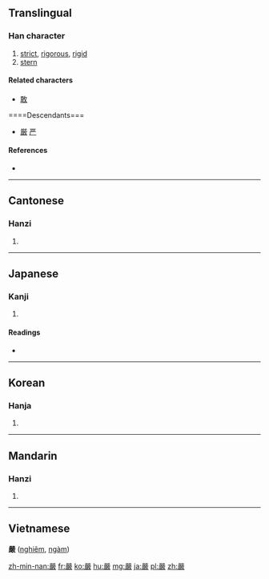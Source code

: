 {{also|严|厳}}
==Translingual==
{{ja-forms|[[厳]]|[[严]]|嚴}}

===Han character===
{{Han char|rn=30|rad=口|as=17|sn=20|four=6624<sub>8</sub>|canj=口口一一大 (RRMMK)|ids=⿱[[吅]][[𠪚]]}}

# [[strict]], [[rigorous]], [[rigid]]
# [[stern]]

====Related characters====
* [[敢]]

====Descendants===
* [[厳]] [[严]]

====References====
* {{Han ref|kx=0214.070|dkj=04589|dj=0436.330|hdz=10702.020|uh=56B4|ud=22196|bh=C459|bd=50265}}

----

==Cantonese==

===Hanzi===
{{yue-hanzi|jyut=jim4|y=yim4|sim=严}}

# {{defn|lang=yue|sort=口17}}

----

==Japanese==

===Kanji===
{{ja-kanji|grade=|rs=口17}}

# {{defn|lang=ja|sort=口17}}

====Readings====
* {{ja-readings|goon=[[ごん]] (gon) < [[ごむ]]|kanon=[[げん]] (gen) < [[げむ]]|kun=[[きびしい]] (kibishii), [[おごそか]] (ogosoka)}}

----

==Korean==

===Hanja===
{{ko-hanja|hangeul=엄|rv=eom|mr=ŏm}}

# {{defn|lang=ko|sort=口17}}

----

==Mandarin==

===Hanzi===
{{cmn-hanzi|sim=严|pin=[[yán]] ([[yan2]])|wg=yen<sup>2</sup>}}

# {{defn|lang=cmn|sort=口17}}

----

==Vietnamese==
'''嚴''' ([[nghiêm]], [[ngàm]])

[[zh-min-nan:嚴]]
[[fr:嚴]]
[[ko:嚴]]
[[hu:嚴]]
[[mg:嚴]]
[[ja:嚴]]
[[pl:嚴]]
[[zh:嚴]]